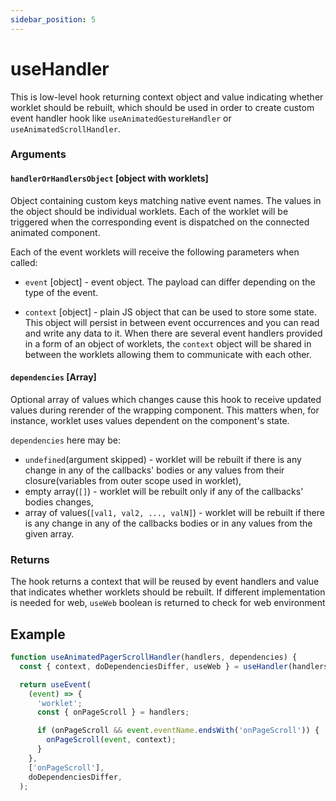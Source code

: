 ```yaml
---
sidebar_position: 5
---
```



# useHandler

<CompatibilitInfo />

This is low-level hook returning context object and value indicating whether worklet should be rebuilt, which should be used in order to create custom event handler hook like `useAnimatedGestureHandler` or `useAnimatedScrollHandler`.

### Arguments

#### `handlerOrHandlersObject` [object with worklets]

Object containing custom keys matching native event names.
The values in the object should be individual worklets.
Each of the worklet will be triggered when the corresponding event is dispatched on the connected animated component.

Each of the event worklets will receive the following parameters when called:

- `event` [object] - event object.
  The payload can differ depending on the type of the event.

- `context` [object] - plain JS object that can be used to store some state.
  This object will persist in between event occurrences and you can read and write any data to it.
  When there are several event handlers provided in a form of an object of worklets, the `context` object will be shared in between the worklets allowing them to communicate with each other.

#### `dependencies` [Array]

Optional array of values which changes cause this hook to receive updated values during rerender of the wrapping component. This matters when, for instance, worklet uses values dependent on the component's state.

`dependencies` here may be:

- `undefined`(argument skipped) - worklet will be rebuilt if there is any change in any of the callbacks' bodies or any values from their closure(variables from outer scope used in worklet),
- empty array(`[]`) - worklet will be rebuilt only if any of the callbacks' bodies changes,
- array of values(`[val1, val2, ..., valN]`) - worklet will be rebuilt if there is any change in any of the callbacks bodies or in any values from the given array.

### Returns

The hook returns a context that will be reused by event handlers and value that indicates whether worklets should be rebuilt. If different implementation is needed for web, `useWeb` boolean is returned to check for web environment

## Example

```js
function useAnimatedPagerScrollHandler(handlers, dependencies) {
  const { context, doDependenciesDiffer, useWeb } = useHandler(handlers, dependencies);

  return useEvent(
    (event) => {
      'worklet';
      const { onPageScroll } = handlers;

      if (onPageScroll && event.eventName.endsWith('onPageScroll')) {
        onPageScroll(event, context);
      }
    },
    ['onPageScroll'],
    doDependenciesDiffer,
  );
```
